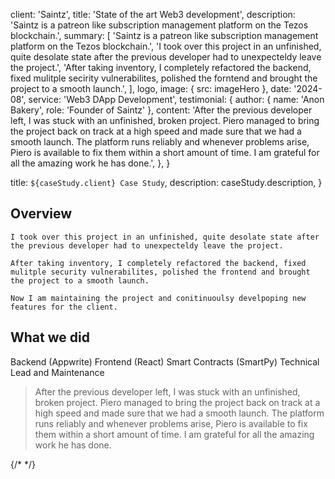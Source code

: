 
  client: 'Saintz',
  title: 'State of the art Web3 development',
  description:
    'Saintz is a patreon like subscription management platform on the Tezos blockchain.',
  summary: [
    'Saintz is a patreon like subscription management platform on the Tezos blockchain.',
    'I took over this project in an unfinished, quite desolate state after the previous developer had to unexpecteldy leave the project.',
    'After taking inventory, I completely refactored the backend, fixed mulitple secirity vulnerabilites, polished the forntend and brought the project to a smooth launch.',
  ],
  logo,
  image: { src: imageHero },
  date: '2024-08',
  service: 'Web3 DApp Development',
  testimonial: {
    author: { name: 'Anon Bakery', role: 'Founder of Saintz' },
    content:
      'After the previous developer left, I was stuck with an unfinished, broken project. Piero managed to bring the project back on track at a high speed and made sure that we had a smooth launch. The platform runs reliably and whenever problems arise, Piero is available to fix them within a short amount of time. I am grateful for all the amazing work he has done.',
  },
}

  title: `${caseStudy.client} Case Study`,
  description: caseStudy.description,
}

## Overview

    I took over this project in an unfinished, quite desolate state after the previous developer had to unexpecteldy leave the project.

    After taking inventory, I completely refactored the backend, fixed mulitple security vulnerabilites, polished the frontend and brought the project to a smooth launch.

    Now I am maintaining the project and conitinuoulsy develpoping new features for the client.
## What we did

<TagList>
  <TagListItem>Backend (Appwrite)</TagListItem>
  <TagListItem>Frontend (React)</TagListItem>
  <TagListItem>Smart Contracts (SmartPy)</TagListItem>
  <TagListItem>Technical Lead and Maintenance</TagListItem>

</TagList>

<Blockquote
  author={{ name: 'Anon Bakery', role: 'Founder of Saintz' }}
  image={{ src: quoteWhite }}
>
After the previous developer left, I was stuck with an unfinished, broken project. Piero managed to bring the project back on track at a high speed and made sure that we had a smooth launch. The platform runs reliably and whenever problems arise, Piero is available to fix them within a short amount of time. I am grateful for all the amazing work he has done. 
</Blockquote>

{/* <StatList>
  <StatListItem value="20%" label="Churn rate" />
  <StatListItem value="5x" label="Uninstalls" />
  <StatListItem value="2.3" label="App store rating" />
  <StatListItem value="8" label="Pending lawsuits" />
</StatList> */}
